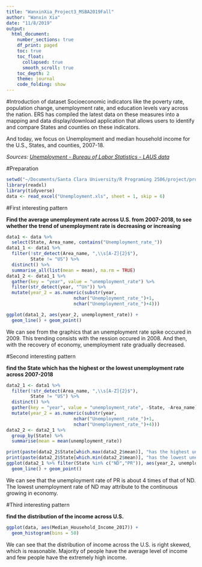 ```yaml
---
title: "WanxinXia_Project3_MSBA2019Fall"
author: "Wanxin Xia"
date: "11/8/2019"
output: 
  html_document:
    number_sections: true
    df_print: paged
    toc: true
    toc_float:
      collapsed: true
      smooth_scroll: true
    toc_depth: 2
    theme: journal
    code_folding: show
---
```


#Introduction of dataset
Socioeconomic indicators like the poverty rate, population change, unemployment rate, and education levels vary across the nation. ERS has compiled the latest data on these measures into a mapping and data display/download application that allows users to identify and compare States and counties on these indicators.

And today, we focus on Unemployment and median household income for the U.S., States, and counties, 2007-18.

*Sources: [Unemployment - Bureau of Labor Statistics - LAUS data](https://www.bls.gov/lau/)*

#Preparation

```r
setwd("~/Documents/Santa Clara University/R Programing 2506/project/project3/")
library(readxl)
library(tidyverse)
data <- read_excel("Unemployment.xls", sheet = 1, skip = 6)
```


#First interesting pattern

**Find the average unemployment rate across U.S. from 2007-2018, to see whether the trend of unemployment rate is decreasing or increasing**

```r
data1 <- data %>%
  select(State, Area_name, contains("Unemployment_rate_"))
data1_1 <- data1 %>%
  filter(!str_detect(Area_name, ",\\s[A-Z]{2}$"),
         State != "US") %>%
  distinct() %>%
  summarise_all(list(mean = mean), na.rm = TRUE)
data1_2 <- data1_1 %>%
  gather(key = "year", value = "unemployment_rate") %>%
  filter(str_detect(year, "^Un")) %>%
  mutate(year_2 = as.numeric(substr(year, 
                         nchar("Unemployment_rate_")+1,
                         nchar("Unemployment_rate_")+4)))

ggplot(data1_2, aes(year_2, unemployment_rate)) +
  geom_line() + geom_point()

```

We can see from the graphics that an unemployment rate spike occured in 2009. This trending consists with the ression occured in 2008. And then, with the recovery of economy, unemployment rate gradually decreased.


#Second interesting pattern

**find the State which has the highest or the lowest unemployment rate across 2007-2018**

```r
data2_1 <- data1 %>%
  filter(!str_detect(Area_name, ",\\s[A-Z]{2}$"),
         State != "US") %>%
  distinct() %>% 
  gather(key = "year", value = "unemployment_rate", -State, -Area_name) %>%
  mutate(year_2 = as.numeric(substr(year, 
                         nchar("Unemployment_rate_")+1,
                         nchar("Unemployment_rate_")+4)))
data2_2 <- data2_1 %>%
  group_by(State) %>%
  summarise(mean = mean(unemployment_rate))

print(paste(data2_2$State[which.max(data2_2$mean)], "has the highest unemployment rate"))
print(paste(data2_2$State[which.min(data2_2$mean)], "has the lowest unemployment rate"))
ggplot(data2_1 %>% filter(State %in% c("ND","PR")), aes(year_2, unemployment_rate, color = State)) +
  geom_line() + geom_point()
```

We can see that the unemployment rate of PR is about 4 times of that of ND. The lowest unemployment rate of ND may attribute to the continuous growing in economy. 

#Third interesting pattern

**find the distribution of the income across U.S.**


```r
ggplot(data, aes(Median_Household_Income_2017)) +
  geom_histogram(bins = 50)
```

We can see that the distribution of income across the U.S. is right skewed, which is reasonable. Majority of people have the average level of income and few people have the extremely high income.














